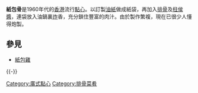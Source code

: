 {{Unreferenced|time=2007-09-25}}
'''紙包骨'''是1960年代的[[香港|香港]]流行[[點心|點心]]。以訂製[[油紙|油紙]]做成紙袋，再加入[[排骨|排骨]]及[[柱侯醬|柱侯醬]]，連袋放入油鍋裏[[炸|炸]]香，充分鎖住豐富的肉汁。由於製作繁複，現在已很少人懂得炮製。

==參見==
*[[紙包雞|紙包雞]]

{{-}}

[[Category:廣式點心|Category:廣式點心]]
[[Category:排骨菜肴|Category:排骨菜肴]]


{{food-stub}}